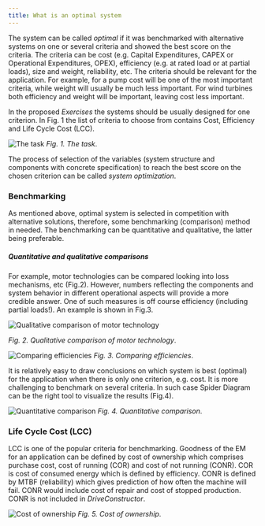 ```yaml
---
title: What is an optimal system
---
```


The system can be called _optimal_ if it was benchmarked with alternative
systems on one or several criteria and showed the best score on the criteria.
The criteria can be cost (e.g. Capital Expenditures, CAPEX or Operational
Expenditures, OPEX), efficiency (e.g. at rated load or at partial loads), size
and weight, reliability, etc. The criteria should be relevant for the
application. For example, for a pump cost will be one of the most important
criteria, while weight will usually be much less important. For wind turbines
both efficiency and weight will be important, leaving cost less important.

In the proposed _Exercises_ the systems should be usually designed for one
criterion. In Fig. 1 the list of criteria to choose from contains Cost,
Efficiency and Life Cycle Cost (LCC).

![The task](./images/optimization_setting.png) _Fig. 1. The task_.

The process of selection of the variables (system structure and components with
concrete specification) to reach the best score on the chosen criterion can be
called _system optimization_.

### Benchmarking

As mentioned above, optimal system is selected in competition with alternative
solutions, therefore, some benchmarking (comparison) method in needed. The
benchmarking can be quantitative and qualitative, the latter being preferable.

##### Quantitative and qualitative comparisons

For example, motor technologies can be compared looking into loss mechanisms,
etc (Fig.2). However, numbers reflecting the components and system behavior in
different operational aspects will provide a more credible answer. One of such
measures is off course efficiency (including partial loads!). An example is
shown in Fig.3.

![Qualitative comparison of motor technology](./images/qualitative_comparison_1.png)

_Fig. 2. Qualitative comparison of motor technology_.

![Comparing efficiencies](./images/comparing_eff_curves.png) _Fig. 3. Comparing
efficiencies_.

It is relatively easy to draw conclusions on which system is best (optimal) for
the application when there is only one criterion, e.g. cost. It is more
challenging to benchmark on several criteria. In such case Spider Diagram can be
the right tool to visualize the results (Fig.4).

![Quantitative comparison](./images/benchmarking.png) _Fig. 4. Quantitative
comparison_.

### Life Cycle Cost (LCC)

LCC is one of the popular criteria for benchmarking. Goodness of the EM for an
application can be defined by cost of ownership which comprises purchase cost,
cost of running (COR) and cost of not running (CONR). COR is cost of consumed
energy which is defined by efficiency. CONR is defined by MTBF (reliability)
which gives prediction of how often the machine will fail. CONR would include
cost of repair and cost of stopped production. CONR is not included in
_DriveConstructor_.

![Cost of ownership](./images/cost_of_ownership.png) _Fig. 5. Cost of
ownership_.
